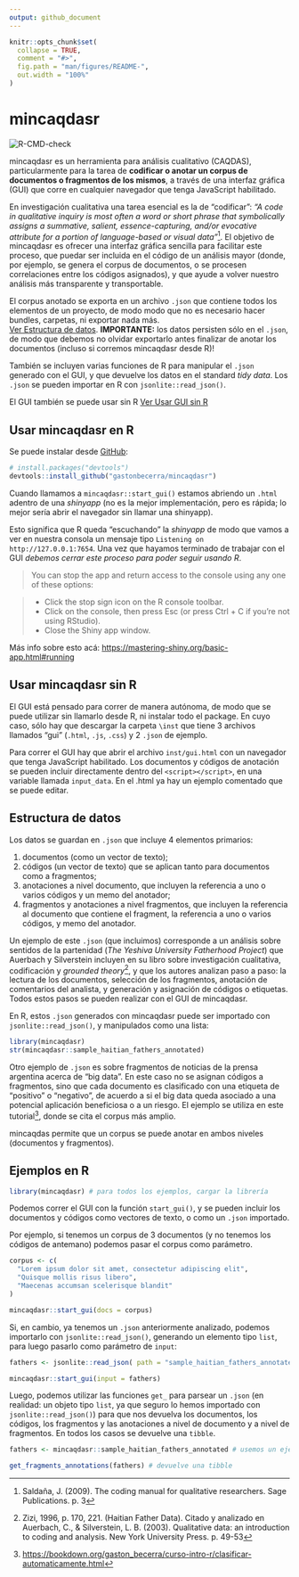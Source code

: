 ```yaml
---
output: github_document
---
```


<!-- README.md is generated from README.Rmd. Please edit that file -->

```r
knitr::opts_chunk$set(
  collapse = TRUE,
  comment = "#>",
  fig.path = "man/figures/README-",
  out.width = "100%"
)
```

# mincaqdasr

<!-- badges: start -->
![R-CMD-check](https://github.com/gastonbecerra/mincaqdasr/actions/workflows/r-check.yml/badge.svg)
<!-- badges: end -->

mincaqdasr es un herramienta para análisis cualitativo (CAQDAS), particularmente para la tarea de **codificar o anotar un corpus de documentos o fragmentos de los mismos**, a través de una interfaz gráfica (GUI) que corre en cualquier navegador que tenga JavaScript habilitado.

En investigación cualitativa una tarea esencial es la de "codificar": *"A code in qualitative inquiry is most often a word or short phrase that symbolically assigns a summative, salient, essence-capturing, and/or evocative attribute for a portion of language-based or visual data"*[^1]. 
El objetivo de mincaqdasr es ofrecer una interfaz gráfica sencilla para facilitar este proceso, que puedar ser incluida en el código de un análisis mayor (donde, por ejemplo, se genera el corpus de documentos, o se procesen correlaciones entre los códigos asignados), y que ayude a volver nuestro análisis más transparente y transportable.

[^1]: Saldaña, J. (2009). The coding manual for qualitative researchers. Sage Publications. p. 3

El corpus anotado se exporta en un archivo `.json` que contiene todos los elementos de un proyecto, de modo modo que no es necesario hacer bundles, carpetas, ni exportar nada más.  
[Ver Estructura de datos](#estructura-de-datos). 
**IMPORTANTE:** los datos persisten sólo en el `.json`, de modo que debemos no olvidar exportarlo antes finalizar de anotar los documentos (incluso si corremos mincaqdasr desde R)!

También se incluyen varias funciones de R para manipular el `.json` generado con el GUI, y que devuelve los datos en el standard *tidy data*. Los `.json` se pueden importar en R con `jsonlite::read_json()`. 

El GUI también se puede usar sin R [Ver Usar GUI sin R](#usar-gui-sin-r)


## Usar mincaqdasr en R

Se puede instalar desde [GitHub](https://github.com/):

``` r
# install.packages("devtools")
devtools::install_github("gastonbecerra/mincaqdasr")
```

Cuando llamamos a `mincaqdasr::start_gui()` estamos abriendo un `.html` adentro de una *shinyapp* (no es la mejor implementación, pero es rápida; lo mejor sería abrir el navegador sin llamar una shinyapp). 

Esto significa que R queda "escuchando" la *shinyapp* de modo que vamos a ver en nuestra consola un mensaje tipo `Listening on http://127.0.0.1:7654`. Una vez que hayamos terminado de trabajar con el GUI *debemos cerrar este proceso para poder seguir usando R*. 

> You can stop the app and return access to the console using any one of these options:

> * Click the stop sign icon on the R console toolbar.
> * Click on the console, then press Esc (or press Ctrl + C if you’re not using RStudio).
> * Close the Shiny app window.

Más info sobre esto acá: <https://mastering-shiny.org/basic-app.html#running>


## Usar mincaqdasr sin R

El GUI está pensado para correr de manera autónoma, de modo que se puede utilizar sin llamarlo desde R, ni instalar todo el package. En cuyo caso, sólo hay que descargar la carpeta `\inst` que tiene 3 archivos llamados "gui" (`.html`, `.js`, `.css`) y 2 `.json` de ejemplo. 

Para correr el GUI hay que abrir el archivo `inst/gui.html` con un navegador que tenga JavaScript habilitado. Los documentos y códigos de anotación se pueden incluir directamente dentro del `<script></script>`, en una variable llamada `input_data`. En el .html ya hay un ejemplo comentado que se puede editar. 


## Estructura de datos

Los datos se guardan en `.json` que incluye 4 elementos primarios:

1. documentos (como un vector de texto);
2. códigos (un vector de texto) que se aplican tanto para documentos como a fragmentos;
3. anotaciones a nivel documento, que incluyen la referencia a uno o varios códigos y un memo del anotador;
4. fragmentos y anotaciones a nivel fragmentos, que incluyen la referencia al documento que contiene el fragment, la referencia a uno o varios códigos, y memo del anotador.

Un ejemplo de este `.json` (que incluimos) corresponde a un análisis sobre sentidos de la partenidad (*The Yeshiva University Fatherhood Project*) que Auerbach y Silverstein incluyen en su libro sobre investigación cualitativa, codificación y *grounded theory*[^2], y que los autores analizan paso a paso: la lectura de los documentos, selección de los fragmentos, anotación de comentarios del analista, y generación y asignación de códigos o etiquetas. Todos estos pasos se pueden realizar con el GUI de mincaqdasr.

[^2]: Zizi, 1996, p. 170, 221. (Haitian Father Data). Citado y analizado en Auerbach, C., & Silverstein, L. B. (2003). Qualitative data: an introduction to coding and analysis. New York University Press. p. 49-53

En R, estos `.json` generados con mincaqdasr puede ser importado con `jsonlite::read_json()`, y manipulados como una lista:

```r
library(mincaqdasr)
str(mincaqdasr::sample_haitian_fathers_annotated)
```

Otro ejemplo de `.json` es sobre fragmentos de noticias de la prensa argentina acerca de "big data". En este caso no se asignan códigos a fragmentos, sino que cada documento es clasificado con una etiqueta de "positivo" o "negativo", de acuerdo a si el big data queda asociado a una potencial aplicación beneficiosa o a un riesgo. El ejemplo se utiliza en este tutorial[^3], donde se cita el corpus más amplio.

[^3]: <https://bookdown.org/gaston_becerra/curso-intro-r/clasificar-automaticamente.html>

mincaqdas permite que un corpus se puede anotar en ambos niveles (documentos y fragmentos).


## Ejemplos en R


```r

library(mincaqdasr) # para todos los ejemplos, cargar la librería

```

Podemos correr el GUI con la función `start_gui()`, y se pueden incluir los documentos y códigos como vectores de texto, o como un `.json` importado. 

Por ejemplo, si tenemos un corpus de 3 documentos (y no tenemos los códigos de antemano) podemos pasar el corpus como parámetro.

```r

corpus <- c(
  "Lorem ipsum dolor sit amet, consectetur adipiscing elit",
  "Quisque mollis risus libero",
  "Maecenas accumsan scelerisque blandit"
)

mincaqdasr::start_gui(docs = corpus)

```

Si, en cambio, ya tenemos un `.json` anteriormente analizado, podemos importarlo con `jsonlite::read_json()`, generando un elemento tipo `list`, para luego pasarlo como parámetro de `input`:

```r

fathers <- jsonlite::read_json( path = "sample_haitian_fathers_annotated.json" )

mincaqdasr::start_gui(input = fathers)

```

Luego, podemos utilizar las funciones `get_` para parsear un `.json` (en realidad: un objeto tipo `list`, ya que seguro lo hemos importado con `jsonlite::read_json()`) para que nos devuelva los documentos, los códigos, los fragmentos y las anotaciones a nivel de documento y a nivel de fragmentos. En todos los casos se devuelve una `tibble`. 

```r

fathers <- mincaqdasr::sample_haitian_fathers_annotated # usemos un ejemplo ya incluido en el paquete

get_fragments_annotations(fathers) # devuelve una tibble

```

<!--
You'll still need to render `README.Rmd` regularly, to keep `README.md` up-to-date. `devtools::build_readme()` is handy for this. You could also use GitHub Actions to re-render `README.Rmd` every time you push. An example workflow can be found here: <https://github.com/r-lib/actions/tree/v1/examples>.
-->
